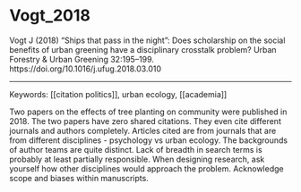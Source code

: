 # Vogt_2018


Vogt J (2018) “Ships that pass in the night”: Does scholarship on the social benefits of urban greening have a disciplinary crosstalk problem? Urban Forestry & Urban Greening 32:195–199. https://doi.org/10.1016/j.ufug.2018.03.010


---

Keywords: [[citation politics]], urban ecology, [[academia]]	  

Two papers on the effects of tree planting on community were published in 2018. The two papers have zero shared citations. They even cite different journals and authors completely. Articles cited are from journals that are from different disciplines - psychology vs urban ecology. The backgrounds of author teams are quite distinct. Lack of breadth in search terms is probably at least partially responsible. When designing research, ask yourself how other disciplines would approach the problem. Acknowledge scope and biases within manuscripts.
